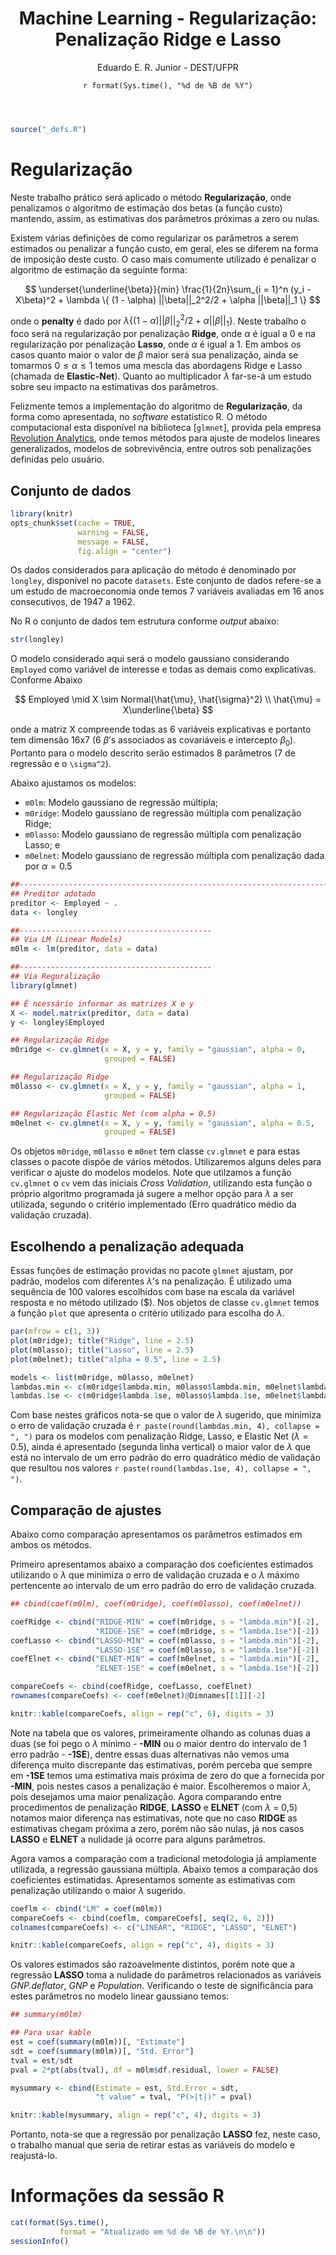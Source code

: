 % Machine Learning - Regularização: Penalização Ridge e Lasso
% Eduardo E. R. Junior - DEST/UFPR
% `r format(Sys.time(), "%d de %B de %Y")`

```r
source("_defs.R")
```

# Regularização #

Neste trabalho prático será aplicado o método **Regularização**,
onde penalizamos o algoritmo de estimação dos betas (a função custo)
mantendo, assim, as estimativas dos parâmetros próximas a zero ou
nulas.

Existem várias definições de como regularizar os parâmetros a serem
estimados ou penalizar a função custo, em geral, eles se diferem na
forma de imposição deste custo. O caso mais comumente utilizado é
penalizar o algoritmo de estimação da seguinte forma:

$$
\underset{\underline{\beta}}{min} \frac{1}{2n}\sum_{i = 1}^n (y_i -
X\beta)^2 + \lambda \{ (1 - \alpha) ||\beta||_2^2/2 + \alpha ||\beta||_1
\}
$$

onde o **penalty** é dado por $\lambda \{ (1 - \alpha) ||\beta||_2^2/2 +
\alpha ||\beta||_1 \}$. Neste trabalho o foco será na regularização por
penalização **Ridge**, onde $\alpha$ é igual a 0 e na regularização por
penalização **Lasso**, onde $\alpha$ é igual a 1. Em ambos os casos
quanto maior o valor de $\beta$ maior será sua penalização, ainda se
tomarmos $0 \leq \alpha \leq 1$ temos uma mescla das abordagens Ridge e
Lasso (chamada de **Elastic-Net**). Quanto ao multiplicador $\lambda$
far-se-á um estudo sobre seu impacto na estimativas dos parâmetros.

Felizmente temos a implementação do algoritmo de **Regularização**, da
forma como apresentada, no _software_ estatístico R. O método
computacional esta disponível na biblioteca [`glmnet`], provida pela
empresa [Revolution Analytics](http://revolutionanalytics.com/), onde
temos métodos para ajuste de modelos lineares generalizados, modelos de
sobrevivência, entre outros sob penalizações definidas pelo usuário.

## Conjunto de dados ##

```r

library(knitr)
opts_chunk$set(cache = TRUE,
               warning = FALSE,
               message = FALSE,
               fig.align = "center")

```

Os dados considerados para aplicação do método é denominado por
`longley`, disponível no pacote `datasets`. Este conjunto de dados
refere-se a um estudo de macroeconomia onde temos 7 variáveis avaliadas
em 16 anos consecutivos, de 1947 a 1962.

No R o conjunto de dados tem estrutura conforme _output_ abaixo:

```r

str(longley)

```

O modelo considerado aqui será o modelo gaussiano considerando
`Employed` como variável de interesse e todas as demais como
explicativas. Conforme Abaixo

$$
Employed \mid X \sim Normal(\hat{\mu}, \hat{\sigma}^2) \\
 \hat{\mu} = X\underline{\beta}
$$

onde a matriz X compreende todas as 6 variáveis explicativas e portanto
tem dimensão 16x7 (6 $\beta$'s associados as covariáveis e intercepto
$\beta_0$). Portanto para o modelo descrito serão estimados 8 parâmetros
(7 de regressão e o `\sigma^2`).

Abaixo ajustamos os modelos:

 - `m0lm`: Modelo gaussiano de regressão múltipla;
 - `m0ridge`: Modelo gaussiano de regressão múltipla com penalização
   Ridge;
 - `m0lasso`: Modelo gaussiano de regressão múltipla com penalização
   Lasso; e
 - `m0elnet`: Modelo gaussiano de regressão múltipla com penalização dada
   por $\alpha = 0.5$


```r

##----------------------------------------------------------------------
## Preditor adotado
preditor <- Employed ~ .
data <- longley

##-------------------------------------------
## Via LM (Linear Models)
m0lm <- lm(preditor, data = data)

##-------------------------------------------
## Via Reguralização
library(glmnet)

## É ncessário informar as matrizes X e y
X <- model.matrix(preditor, data = data)
y <- longley$Employed

## Regularização Ridge
m0ridge <- cv.glmnet(x = X, y = y, family = "gaussian", alpha = 0,
                     grouped = FALSE)

## Regularização Ridge
m0lasso <- cv.glmnet(x = X, y = y, family = "gaussian", alpha = 1,
                     grouped = FALSE)

## Regularização Elastic Net (com alpha = 0.5)
m0elnet <- cv.glmnet(x = X, y = y, family = "gaussian", alpha = 0.5,
                     grouped = FALSE)

```

Os objetos `m0ridge`, `m0lasso` e `m0net` tem classe `cv.glmnet` e
para estas classes o pacote dispõe de vários métodos. Utilizaremos
alguns deles para verificar o ajuste do modelos modelos. Note que
utilzamos a função `cv.glmnet` o `cv` vem das iniciais _Cross
Validation_, utilizando esta função o próprio algoritmo programada já
sugere a melhor opção para $\lambda$ a ser utilizada, segundo o critério
implementado (Erro quadrático médio da validação cruzada).

## Escolhendo a penalização adequada ##

Essas funções de estimação providas no pacote `glmnet` ajustam, por
padrão, modelos com diferentes $\lambda$'s na penalização. É utilizado
uma sequência de 100 valores escolhidos com base na escala da variável
resposta e no método utilizado ($\alpha). Nos objetos de classe
`cv.glmnet` temos a função `plot` que apresenta o critério utilizado
para escolha do $\lambda$.

```r

par(mfrow = c(1, 3))
plot(m0ridge); title("Ridge", line = 2.5)
plot(m0lasso); title("Lasso", line = 2.5)
plot(m0elnet); title("alpha = 0.5", line = 2.5)

```

```r

models <- list(m0ridge, m0lasso, m0elnet)
lambdas.min <- c(m0ridge$lambda.min, m0lasso$lambda.min, m0elnet$lambda.min)
lambdas.1se <- c(m0ridge$lambda.1se, m0lasso$lambda.1se, m0elnet$lambda.1se)

```

Com base nestes gráficos nota-se que o valor de $\lambda$ sugerido, que
minimiza o erro de validação cruzada é `r paste(round(lambdas.min, 4),
collapse = ", ")` para os modelos com penalização Ridge, Lasso, e
Elastic Net ($\lambda = 0.5$), ainda é apresentado (segunda linha
vertical) o maior valor de $\lambda$ que está no intervalo de um erro
padrão do erro quadrático médio de validação que resultou nos valores
`r paste(round(lambdas.1se, 4), collapse = ", ")`.

## Comparação de ajustes ##

Abaixo como comparação apresentamos os parâmetros estimados em ambos os
métodos.

Primeiro apresentamos abaixo a comparação dos coeficientes estimados
utilizando o $\lambda$ que minimiza o erro de validação cruzada e o
$\lambda$ máximo pertencente ao intervalo de um erro padrão do erro de
validação cruzada.

```r

## cbind(coef(m0lm), coef(m0ridge), coef(m0lasso), coef(m0elnet))

coefRidge <- cbind("RIDGE-MIN" = coef(m0ridge, s = "lambda.min")[-2],
                   "RIDGE-1SE" = coef(m0ridge, s = "lambda.1se")[-2])
coefLasso <- cbind("LASSO-MIN" = coef(m0lasso, s = "lambda.min")[-2],
                   "LASSO-1SE" = coef(m0lasso, s = "lambda.1se")[-2])
coefElnet <- cbind("ELNET-MIN" = coef(m0elnet, s = "lambda.min")[-2],
                   "ELNET-1SE" = coef(m0elnet, s = "lambda.1se")[-2])

compareCoefs <- cbind(coefRidge, coefLasso, coefElnet)
rownames(compareCoefs) <- coef(m0elnet)@Dimnames[[1]][-2]

knitr::kable(compareCoefs, align = rep("c", 6), digits = 3)

```

Note na tabela que os valores, primeiramente olhando as colunas duas a
duas (se foi pego o $\lambda$ mínimo - **-MIN** ou o maior dentro do
intervalo de 1 erro padrão - **-1SE**), dentre essas duas alternativas
não vemos uma diferença muito discrepante das estimativas, porém perceba
que sempre em **-1SE** temos uma estimativa mais próxima de zero do que
a fornecida por **-MIN**, pois nestes casos a penalização é
maior. Escolheremos o maior $\lambda$, pois desejamos uma maior
penalização. Agora comparando entre procedimentos de penalização
**RIDGE**, **LASSO** e **ELNET** (com $\lambda$ = 0,5) notamos maior
diferença nas estimativas, note que no caso **RIDGE** as estimativas
chegam próxima a zero, porém não são nulas, já nos casos **LASSO** e
**ELNET** a nulidade já ocorre para alguns parâmetros.

Agora vamos a comparação com a tradicional metodologia já amplamente
utilizada, a regressão gaussiana múltipla. Abaixo temos a comparação dos
coeficientes estimatidas. Apresentamos somente as estimativas com
penalização utilizando o maior $\lambda$ sugerido.

```r

coeflm <- cbind("LM" = coef(m0lm))
compareCoefs <- cbind(coeflm, compareCoefs[, seq(2, 6, 2)])
colnames(compareCoefs) <- c("LINEAR", "RIDGE", "LASSO", "ELNET")

knitr::kable(compareCoefs, align = rep("c", 4), digits = 3)

```

Os valores estimados são razoavelmente distintos, porém note que a
regressão **LASSO** toma a nulidade do parâmetros relacionados as
variáveis _GNP.deflator_, _GNP_ e _Population_. Verificando o teste de
significância para estes parâmetros no modelo linear gaussiano temos:

```r

## summary(m0lm)

## Para usar kable
est = coef(summary(m0lm))[, "Estimate"]
sdt = coef(summary(m0lm))[, "Std. Error"]
tval = est/sdt
pval = 2*pt(abs(tval), df = m0lm$df.residual, lower = FALSE)

mysummary <- cbind(Estimate = est, Std.Error = sdt,
                   "t value" = tval, "P(>|t|)" = pval)

knitr::kable(mysummary, align = rep("c", 4), digits = 3)

```

Portanto, nota-se que a regressão por penalização **LASSO** fez, neste
caso, o trabalho manual que seria de retirar estas as variáveis do
modelo e reajustá-lo.

# Informações da sessão R #

```r
cat(format(Sys.time(),
           format = "Atualizado em %d de %B de %Y.\n\n"))
sessionInfo()
```
